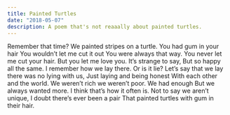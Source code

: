 ```yaml
---
title: Painted Turtles
date: "2018-05-07"
description: A poem that's not reaaally about painted turtles.
---
```


<Box>
  Remember that time?  
  We painted stripes on a turtle.   
  You had gum in your hair  
  You wouldn’t let me cut it out  
  You were always that way.   
  You never let me cut your hair.   
  But you let me love you.  
  It’s strange to say,  
  But so happy all the same.  
  I remember how we lay there.  
  Or is it lie?  
  Let’s say that we lay  
  there was no lying with us,  
  Just laying and being honest  
  With each other and the world.   
  We weren’t rich   
  we weren’t poor.   
  We had enough   
  But we always wanted more.   
  I think that’s how it often is.   
  Not to say we aren’t unique,    
  I doubt there’s ever been a pair    
  That painted turtles with gum in their hair.    
</Box>

